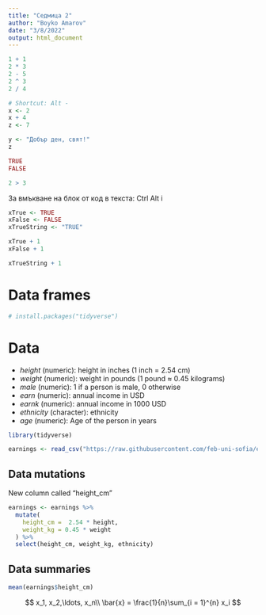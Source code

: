 ```yaml
---
title: "Седмица 2"
author: "Boyko Amarov"
date: "3/8/2022"
output: html_document
---
```


```r
1 + 1
2 * 3
2 - 5
2 ^ 3
2 / 4
```

```r
# Shortcut: Alt -
x <- 2
x + 4
z <- 7
```

```r
y <- "Добър ден, свят!"
z
```

```r
TRUE
FALSE
```

```r
2 > 3
```

За вмъкване на блок от код в текста: Ctrl Alt i

```r
xTrue <- TRUE
xFalse <- FALSE
xTrueString <- "TRUE"
```

```r
xTrue + 1
xFalse + 1
```

```r
xTrueString + 1
```

# Data frames

```r
# install.packages("tidyverse")
```

# Data

- _height_ (numeric): height in inches (1 inch = 2.54 cm)
- _weight_ (numeric): weight in pounds (1 pound $\approx$ 0.45 kilograms)
- _male_ (numeric): 1 if a person is male, 0 otherwise
- _earn_ (numeric): annual income in USD
- _earnk_ (numeric): annual income in 1000 USD
- _ethnicity_ (character): ethnicity
- _age_ (numeric): Age of the person in years


```r
library(tidyverse)

earnings <- read_csv("https://raw.githubusercontent.com/feb-uni-sofia/econometrics2021/main/data/earnings.csv")
```

## Data mutations

New column called "height_cm"

```r
earnings <- earnings %>%
  mutate(
    height_cm =  2.54 * height,
    weight_kg = 0.45 * weight
  ) %>%
  select(height_cm, weight_kg, ethnicity)
```

## Data summaries

```r
mean(earnings$height_cm)
```


$$
x_1, x_2,\ldots, x_n\\
\bar{x} = \frac{1}{n}\sum_{i = 1}^{n} x_i
$$







